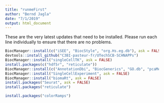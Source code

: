 ```yaml
---
title: "runmeFirst"
author: "Bernd Jagla"
date: "7/1/2019"
output: html_document
---
```


These are the very latest updates that need to be installed.
Please run each line individually to ensure that there are no problems.

```r
BiocManager::install(c("iSEE", "BiocStyle", "org.Hs.eg.db"), ask = FALSE)
devtools::install_github("C3BI-pasteur-fr/UTechSCB-SCHNAPPs")
BiocManager::install("singleCellTK", ask = FALSE)
install.packages(c("hdf5r", "reticulate"))
BiocManager::install(c("AnnotationDbi", "BiocGenerics", "GO.db", "pcaMethods"), ask = FALSE)
BiocManager::install("SingleCellExperiment", ask = FALSE)
BiocManager::install("biomaRt", ask = FALSE)
install.packages("Seurat", ask = FALSE)
install.packages("reticulate")
```


```r
install.packages("colorRamps")
```

